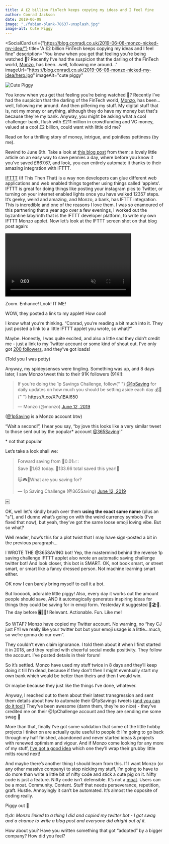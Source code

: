 ```yaml
---
title: A £2 billion FinTech keeps copying my ideas and I feel fine
author: Conrad Jackson
date: 2019-06-08
image: "./fabian-blank-78637-unsplash.jpg"
image-alt: Cute Piggy
---
```



<SocialCard
  url={"https://blog.conradj.co.uk/2019-06-08-monzo-nicked-my-idea/"}
  title="A £2 billion FinTech keeps copying my ideas and I feel fine"
  description="You know when you get that feeling you’re being watched 👀? Recently I’ve had the suspicion that the darling of the FinTech world, [Monzo](https://monzo.com), has been…well, following me around..."
  imageUrl="https://blog.conradj.co.uk/2019-06-08-monzo-nicked-my-idea/hero.jpg"
  imageAlt="cute piggy"
></SocialCard>

![Cute Piggy](hero.jpg "Photo by Fabian Blank on Unsplash")

You know when you get that feeling you’re being watched 👀? Recently I’ve had the suspicion that the darling of the FinTech world, [Monzo](https://monzo.com), has been…well, following me around. And then pilfering my stuff. My digital stuff that is, not my money or anything, although they do have my money but that's because they're my bank.
Anyway, you might be asking what a cool challenger bank, flush with £211 million in crowdfunding and VC money, valued at a cool £2 billion, could want with little old me?

Read on for a thrilling story of money, intrigue, and pointless pettiness (by me).

Rewind to June 6th. Take a look at [this blog post](https://monzo.com/blog/2019/06/04/reverse-1p-savings-challenge-monzo/) from them; a lovely little article on an easy way to save pennies a day, where before you know it you’ve saved £667.67, and look, you can entirely automate it thanks to their amazing integration with IFTTT.

[IFTTT](https://ifttt.com/discover) (If This Then That) is a way non developers can glue different web applications and web enabled things together using things called 'applets'. IFTTT is great for doing things like posting your instagram pics to Twitter, or turning on your internet enabled lights once you have walked 12357 steps. It’s geeky, weird and amazing, and Monzo, a bank, has IFTTT integration. This is incredible and one of the reasons I love them. I was so enamoured of this partnering that a year ago over a few evenings, I worked out the byzantine labyrinth that is the IFTTT developer platform, to write my own IFTTT Monzo applet. Now let’s look at the IFTTT screen shot on that blog post again:

<Video
  cloudName="conradj"
  publicId="zoomenhance_s1tawf"
  controls
  secure
  muted
  class="cld-video-player cld-video-player-skin-dark"
  width="400"
  data-cld-autoplay-mode="on-scroll"
/>

Zoom. Enhance! Look! IT ME!

WOW, they posted a link to my applet! How cool!

I know what you’re thinking. “Conrad, you’re reading a bit much into it. They just posted a link to a little IFTTT applet you wrote, so what?”

Maybe. Honestly, I was quite excited, and also a little sad they didn’t credit me - just a link to my Twitter account or some kind of shout out. I’ve only got [200 followers](http://twitter.com/conradj), and they’ve got loads!

(Told you I was petty)

Anyway, my spideysenses were tingling. Something was up, and 8 days later, I saw Monzo tweet this to their 91K followers (91K!):

<blockquote class="twitter-tweet" data-theme="dark">
  <p lang="en" dir="ltr">
    If you&#39;re doing the 1p Savings Challenge, follow{" "}
    <a href="https://twitter.com/1pSaving?ref_src=twsrc%5Etfw">@1pSaving</a> for
    daily updates on how much you should be setting aside each day 💰🚀{" "}
    <a href="https://t.co/XPu1BAI650">https://t.co/XPu1BAI650</a>
  </p>
  &mdash; Monzo (@monzo) <a href="https://twitter.com/monzo/status/1138745394329001984?ref_src=twsrc%5Etfw">June 12, 2019</a>
</blockquote>

([@1pSaving](https://twitter.com/1pSaving) is a Monzo account btw)

“Wait a second!”, I hear you say, “by jove this looks like a very similar tweet to those sent out by the popular\* account [@365Saving](https://twitter.com/365Saving)!”

\* not that popular

Let’s take a look shall we:

<blockquote class="twitter-tweet" data-theme="dark">
  <p lang="en" dir="ltr">
    Forward saving from 💱0.01📈:
    <br />
    Save 💱1.63 today. 💱133.66 total saved this year!🤑
    <br />
    <br />
    🐱🎮📱What are you saving for?
  </p>
  &mdash; 1p Saving Challenge (@365Saving) <a href="https://twitter.com/365Saving/status/1138704419971903490?ref_src=twsrc%5Etfw">
    June 12, 2019
  </a>
</blockquote>
￼

OK, well let's kindly brush over them **using the exact same name** (plus an "s"), and I dunno what’s going on with the weird currency symbols (I’ve fixed that now), but yeah, they’ve got the same loose emoji loving vibe. But so what?

Well reader, how’s this for a plot twist that I may have sign-posted a bit in the previous paragraph...

I WROTE THE @365SAVING bot! Yep, the mastermind behind the reverse 1p saving challenge IFTTT applet also wrote an automatic saving challenge twitter bot! And look closer, this bot is SMART. OK, not book smart, or street smart, or smart like a fancy dressed person. Not machine learning smart either.

OK now I can barely bring myself to call it a bot.

But loooook, adorable little piggy! Also, every day it works out the amount people should save, AND it automagically generates inspiring ideas for things they could be saving for in emoji form. Yesterday it suggested 🎅🏖🐶. The day before 🖥👒💍! Relevant. Actionable. Fun. Like me!

So WTAF? Monzo have copied my Twitter account. No warning, no “hey CJ just FYI we really like your twitter bot but your emoji usage is a little…much, so we’re gonna do our own”.

They couldn’t even claim ignorance. I told them about it when I first started it in 2018, and they replied with cheerful social media positivity. They follow the account. I’ve posted details in their forum!

So it’s settled. Monzo have used my stuff twice in 8 days and they’ll keep doing it till I’m dead, because if they don’t then I might eventually start my own bank which would be better than theirs and then I would win.

Or maybe because they just like the things I’ve done, whatever.

Anyway, I reached out to them about their latest transgression and sent them details about how to automate their @1pSavings tweets [(and you can do it too!)](https://glitch.com/~365savingbot) They’ve been awesome (damn them, they’re so nice) - they’ve credited me on their @1pChallenge account and they are sending me some swag 🚀

More than that, finally I’ve got some validation that some of the little hobby projects I tinker on are actually quite useful to people 🤓 I’m going to go back through my half finished, abandoned and never started ideas & projects with renewed optimism and vigour. And if Monzo come looking for any more of my stuff, [I’ve got a good idea](https://365saving.co) which one they’ll wrap their grubby little mitts round next!

And maybe there’s another thing I should learn from this. If I want Monzo (or any other massive company) to stop nicking my stuff, I’m going to have to do more than write a little bit of nifty code and stick a cute pig on it. Nifty code is just a feature. Nifty code isn’t defensible. It’s not a [moat](https://stratechery.com/2018/the-moat-map/). Users can be a moat. Community. Content. Stuff that needs perseverance, repetition, graft. Hustle. Annoyingly it can’t be automated. It’s almost the opposite of coding really.

Piggy out 🐷

_tl;dr:
Monzo linked to a thing I did and copied my twitter bot - I got swag and a chance to write a blog post and everyone did alright out of it._

How about you? Have you written something that got “adopted” by a bigger company? How did you feel?
